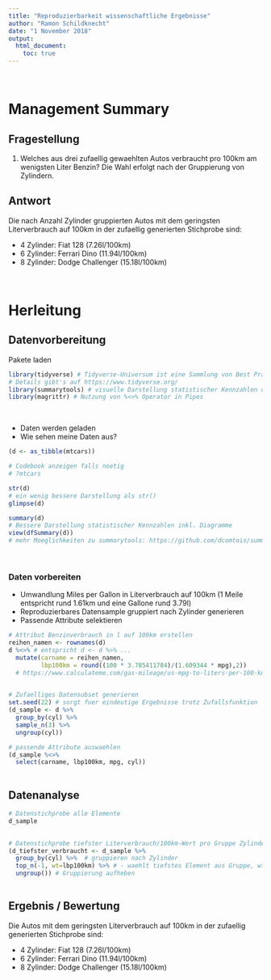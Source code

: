 ---
title: "Reproduzierbarkeit wissenschaftliche Ergebnisse"
author: "Ramon Schildknecht"
date: "1 November 2018"
output: 
  html_document:
    toc: true
---

&nbsp;  


# Management Summary
## Fragestellung
1. Welches aus drei zufaellig gewaehlten Autos verbraucht pro 100km am wenigsten Liter Benzin? Die Wahl erfolgt nach der Gruppierung von Zylindern. 


## Antwort

Die nach Anzahl Zylinder gruppierten Autos mit dem geringsten Literverbrauch auf 100km in der zufaellig generierten Stichprobe sind:

- 4 Zylinder: Fiat 128 (7.26l/100km) 
- 6 Zylinder: Ferrari Dino (11.94l/100km) 
- 8 Zylinder: Dodge Challenger (15.18l/100km) 

&nbsp; 

# Herleitung
## Datenvorbereitung

Pakete laden
```{r message=FALSE, warning=FALSE, paged.print=FALSE}
library(tidyverse) # Tidyverse-Universum ist eine Sammlung von Best Practice DS Paketen für R
# Details gibt's auf https://www.tidyverse.org/
library(summarytools) # visuelle Darstellung statistischer Kennzahlen und Verteilungen
library(magrittr) # Nutzung von %<>% Operator in Pipes
```

&nbsp; 

- Daten werden geladen 
- Wie sehen meine Daten aus? 

```{r cars}
(d <- as_tibble(mtcars))

# Codebook anzeigen falls noetig
# ?mtcars

str(d)
# ein wenig bessere Darstellung als str()
glimpse(d)

summary(d)
# Bessere Darstellung statistischer Kennzahlen inkl. Diagramme
view(dfSummary(d))
# mehr Moeglichkeiten zu summarytools: https://github.com/dcomtois/summarytools

```

&nbsp; 

### Daten vorbereiten

- Umwandlung Miles per Gallon in Literverbrauch auf 100km (1 Meile entspricht rund 1.61km und eine Gallone rund 3.79l) 
- Reproduzierbares Datensample gruppiert nach Zylinder generieren 
- Passende Attribute selektieren 

```{r}
# Attribut Benzinverbrauch in l auf 100km erstellen
reihen_namen <- rownames(d)
d %<>% # entspricht d <- d %>% ...
  mutate(carname = reihen_namen, 
         lbp100km = round((100 * 3.785411784)/(1.609344 * mpg),2)) 
  # https://www.calculateme.com/gas-mileage/us-mpg-to-liters-per-100-km
  

# Zufaelliges Datensubset generieren
set.seed(22) # sorgt fuer eindeutige Ergebnisse trotz Zufallsfunktion
(d_sample <- d %>% 
  group_by(cyl) %>% 
  sample_n(3) %>% 
  ungroup(cyl))

# passende Attribute auswaehlen
(d_sample %<>%
  select(carname, lbp100km, mpg, cyl))
  
```



## Datenanalyse

```{r}
# Datenstichprobe alle Elemente
d_sample
  

# Datenstichprobe tiefster Literverbrauch/100km-Wert pro Gruppe Zylinder
(d_tiefster_verbraucht <- d_sample %>% 
  group_by(cyl) %>%  # gruppieren nach Zylinder
  top_n(-1, wt=lbp100km) %>% # - waehlt tiefstes Element aus Gruppe, wt definiert zu filternde Spalte
  ungroup()) # Gruppierung aufheben
  
```


## Ergebnis / Bewertung
Die Autos mit dem geringsten Literverbrauch auf 100km in der zufaellig generierten Stichprobe sind:

- 4 Zylinder: Fiat 128 (7.26l/100km) 
- 6 Zylinder: Ferrari Dino (11.94l/100km) 
- 8 Zylinder: Dodge Challenger (15.18l/100km) 

